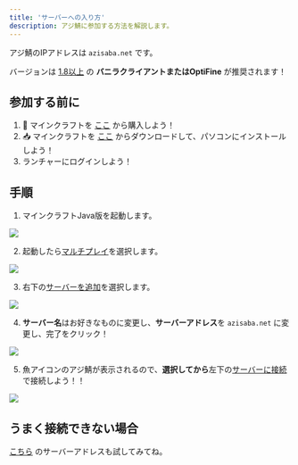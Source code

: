 ```yaml
---
title: 'サーバーへの入り方'
description: アジ鯖に参加する方法を解説します。
---
```


アジ鯖のIPアドレスは `azisaba.net` です。

バージョンは <u>1.8以上</u> の **バニラクライアントまたはOptiFine** が推奨されます！

## 参加する前に

1. 🛒 マインクラフトを [ここ](https://www.minecraft.net/ja-jp/store/minecraft-java-edition) から購入しよう！
2. 📥 マインクラフトを [ここ](https://www.minecraft.net/ja-jp/download) からダウンロードして、パソコンにインストールしよう！
3. ランチャーにログインしよう！

## 手順

1. マインクラフトJava版を起動します。

![](/images/connect1.png)

2. 起動したら<u>マルチプレイ</u>を選択します。

![](/images/connect2.png)

3. 右下の<u>サーバーを追加</u>を選択します。

![](/images/connect3.png)

4. **サーバー名**はお好きなものに変更し、**サーバーアドレス**を `azisaba.net` に変更し、完了をクリック！

![](/images/connect4.png)

5. 魚アイコンのアジ鯖が表示されるので、**選択してから**左下の<u>サーバーに接続</u>で接続しよう！！

![](/images/connect5.png)

## うまく接続できない場合

[こちら](/address) のサーバーアドレスも試してみてね。
